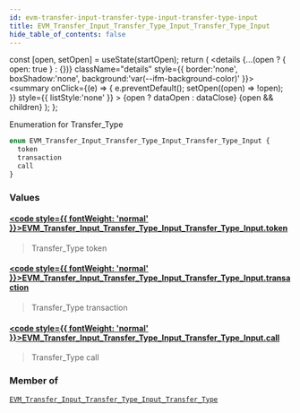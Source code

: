 ```yaml
---
id: evm-transfer-input-transfer-type-input-transfer-type-input
title: EVM_Transfer_Input_Transfer_Type_Input_Transfer_Type_Input
hide_table_of_contents: false
---
```







  const [open, setOpen] = useState(startOpen);
  return (
    <details {...(open ? { open: true } : {})} className="details" style={{ border:'none', boxShadow:'none', background:'var(--ifm-background-color)' }}>
      <summary
        onClick={(e) => {
          e.preventDefault();
          setOpen((open) => !open);
        }}
        style={{ listStyle:'none' }}
      >
      {open ? dataOpen : dataClose}
      </summary>
      {open && children}
    </details>
  );
};








Enumeration for Transfer_Type


```graphql
enum EVM_Transfer_Input_Transfer_Type_Input_Transfer_Type_Input {
  token
  transaction
  call
}
```




### Values

#### [<code style={{ fontWeight: 'normal' }}>EVM_Transfer_Input_Transfer_Type_Input_Transfer_Type_Input.<b>token</b></code>](#)  
> 
> 
> Transfer_Type token
> 

#### [<code style={{ fontWeight: 'normal' }}>EVM_Transfer_Input_Transfer_Type_Input_Transfer_Type_Input.<b>transaction</b></code>](#)  
> 
> 
> Transfer_Type transaction
> 

#### [<code style={{ fontWeight: 'normal' }}>EVM_Transfer_Input_Transfer_Type_Input_Transfer_Type_Input.<b>call</b></code>](#)  
> 
> 
> Transfer_Type call
> 



### Member of

[`EVM_Transfer_Input_Transfer_Type_Input_Transfer_Type`](/docs/graphql-reference/inputs/evm-transfer-input-transfer-type-input-transfer-type)  <Badge class="badge badge--secondary" text="input"/>

